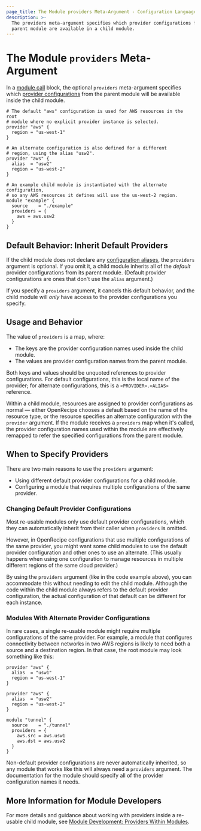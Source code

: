 ```yaml
---
page_title: The Module providers Meta-Argument - Configuration Language
description: >-
  The providers meta-argument specifies which provider configurations from a
  parent module are available in a child module.
---
```


# The Module `providers` Meta-Argument

In a [module call](/terraform/language/modules/syntax) block, the
optional `providers` meta-argument specifies which
[provider configurations](/terraform/language/providers/configuration) from the parent
module will be available inside the child module.

```hcl
# The default "aws" configuration is used for AWS resources in the root
# module where no explicit provider instance is selected.
provider "aws" {
  region = "us-west-1"
}

# An alternate configuration is also defined for a different
# region, using the alias "usw2".
provider "aws" {
  alias  = "usw2"
  region = "us-west-2"
}

# An example child module is instantiated with the alternate configuration,
# so any AWS resources it defines will use the us-west-2 region.
module "example" {
  source    = "./example"
  providers = {
    aws = aws.usw2
  }
}
```

## Default Behavior: Inherit Default Providers

If the child module does not declare any [configuration aliases](/terraform/language/modules/develop/providers#provider-aliases-within-modules),
the `providers` argument is optional. If you omit it, a child module inherits
all of the _default_ provider configurations from its parent module. (Default
provider configurations are ones that don't use the `alias` argument.)

If you specify a `providers` argument, it cancels this default behavior, and the
child module will _only_ have access to the provider configurations you specify.

## Usage and Behavior

The value of `providers` is a map, where:

- The keys are the provider configuration names used inside the child module.
- The values are provider configuration names from the parent module.

Both keys and values should be unquoted references to provider configurations.
For default configurations, this is the local name of the provider; for
alternate configurations, this is a `<PROVIDER>.<ALIAS>` reference.

Within a child module, resources are assigned to provider configurations as
normal — either OpenRecipe chooses a default based on the name of the resource
type, or the resource specifies an alternate configuration with the `provider`
argument. If the module receives a `providers` map when it's called, the
provider configuration names used within the module are effectively remapped to
refer the specified configurations from the parent module.

## When to Specify Providers

There are two main reasons to use the `providers` argument:

- Using different default provider configurations for a child module.
- Configuring a module that requires multiple configurations of the same provider.

### Changing Default Provider Configurations

Most re-usable modules only use default provider configurations, which they can
automatically inherit from their caller when `providers` is omitted.

However, in OpenRecipe configurations that use multiple configurations of the
same provider, you might want some child modules to use the default provider
configuration and other ones to use an alternate. (This usually happens when
using one configuration to manage resources in multiple different regions of the
same cloud provider.)

By using the `providers` argument (like in the code example above), you can
accommodate this without needing to edit the child module. Although the code
within the child module always refers to the default provider configuration, the
actual configuration of that default can be different for each instance.

### Modules With Alternate Provider Configurations

In rare cases, a single re-usable module might require multiple configurations
of the same provider. For example, a module that configures connectivity between
networks in two AWS regions is likely to need both a source and a destination
region. In that case, the root module may look something like this:

```hcl
provider "aws" {
  alias  = "usw1"
  region = "us-west-1"
}

provider "aws" {
  alias  = "usw2"
  region = "us-west-2"
}

module "tunnel" {
  source    = "./tunnel"
  providers = {
    aws.src = aws.usw1
    aws.dst = aws.usw2
  }
}
```

Non-default provider configurations are never automatically inherited, so any
module that works like this will always need a `providers` argument. The
documentation for the module should specify all of the provider configuration
names it needs.

## More Information for Module Developers

For more details and guidance about working with providers inside a re-usable
child module, see
[Module Development: Providers Within Modules](/terraform/language/modules/develop/providers).
